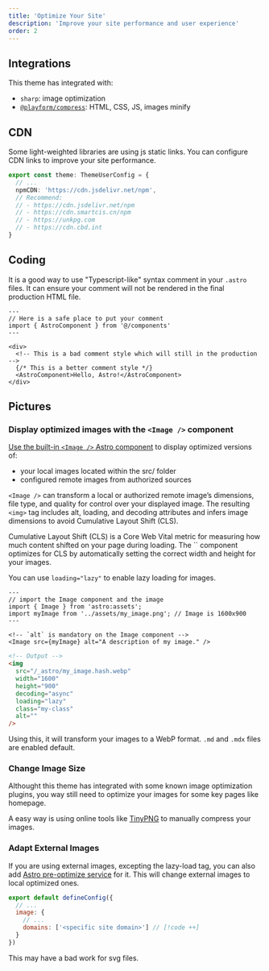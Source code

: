 ```yaml
---
title: 'Optimize Your Site'
description: 'Improve your site performance and user experience'
order: 2
---
```



## Integrations

This theme has integrated with:

- `sharp`: image optimization
- [`@playform/compress`](/docs/integrations/others#playformcompress): HTML, CSS, JS, images minify

## CDN

Some light-weighted libraries are using js static links. You can configure CDN links to improve your site performance.

```ts title="src/site.config.ts"
export const theme: ThemeUserConfig = {
  // ...
  npmCDN: 'https://cdn.jsdelivr.net/npm',
  // Recommend:
  // - https://cdn.jsdelivr.net/npm
  // - https://cdn.smartcis.cn/npm
  // - https://unkpg.com
  // - https://cdn.cbd.int
}
```

## Coding

It is a good way to use "Typescript-like" syntax comment in your `.astro` files. It can ensure your comment will not be rendered in the final production HTML file.

```astro
---
// Here is a safe place to put your comment
import { AstroComponent } from '@/components'
---

<div>
  <!-- This is a bad comment style which will still in the production -->
  {/* This is a better comment style */}
  <AstroComponent>Hello, Astro!</AstroComponent>
</div>
```

## Pictures

### Display optimized images with the `<Image />` component

[Use the built-in `<Image />` Astro component](https://docs.astro.build/en/guides/images/#display-optimized-images-with-the-image--component) to display optimized versions of:

- your local images located within the src/ folder
- configured remote images from authorized sources

`<Image />` can transform a local or authorized remote image’s dimensions, file type, and quality for control over your displayed image. The resulting `<img>` tag includes alt, loading, and decoding attributes and infers image dimensions to avoid Cumulative Layout Shift (CLS).

<Aside title='What is Cumulative Layout Shift?'>
Cumulative Layout Shift (CLS) is a Core Web Vital metric for measuring how much content shifted on your page during loading. The `<Image />` component optimizes for CLS by automatically setting the correct width and height for your images.
</Aside>

You can use `loading="lazy"` to enable lazy loading for images.

```astro title="src/pages/somepage.astro"
---
// import the Image component and the image
import { Image } from 'astro:assets';
import myImage from '../assets/my_image.png'; // Image is 1600x900
---

<!-- `alt` is mandatory on the Image component -->
<Image src={myImage} alt="A description of my image." />
```

```html
<!-- Output -->
<img
  src="/_astro/my_image.hash.webp"
  width="1600"
  height="900"
  decoding="async"
  loading="lazy"
  class="my-class"
  alt=""
/>
```

Using this, it will transform your images to a WebP format. `.md` and `.mdx` files are enabled default.

### Change Image Size

Althought this theme has integrated with some known image optimization plugins, you way still need to optimize your images for some key pages like homepage.

A easy way is using online tools like [TinyPNG](https://tinypng.com/) to manually compress your images.

### Adapt External Images

If you are using external images, excepting the lazy-load tag, you can also add [Astro pre-optimize service](https://docs.astro.build/en/guides/images/#authorizing-remote-images) for it. This will change external images to local optimized ones.

```js title="astro.config.mjs"
export default defineConfig({
  // ...
  image: {
    // ...
    domains: ['<specific site domain>'] // [!code ++]
  }
})
```

<Aside type='caution'>This may have a bad work for svg files.</Aside>
